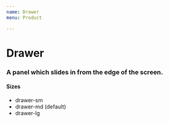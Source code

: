 ```yaml
---
name: Drawer
menu: Product

---
```


# Drawer

### A panel which slides in from the edge of the screen.

<Playground>
 <Drawer
 size="drawer-md"
 position ="right"
 />
</Playground>

#### Sizes
<div>
<ul>
<li>drawer-sm</li>
<li>drawer-md (default)</li>
<li>drawer-lg</li>
</ul>
</div>
